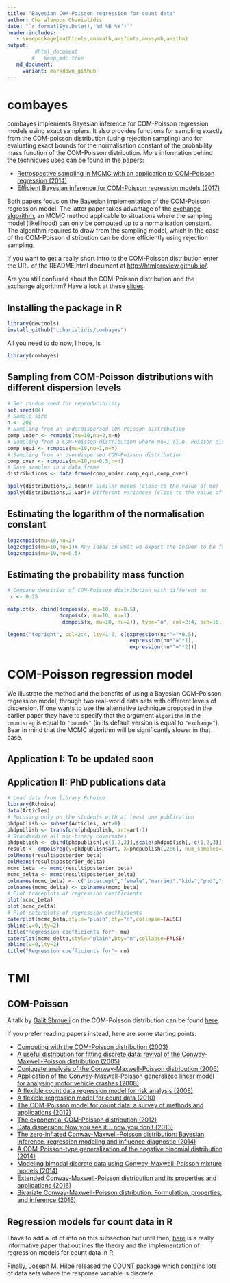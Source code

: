 ```yaml
---
title: "Bayesian COM-Poisson regression for count data"
author: Charalampos Chanialidis
date: "`r format(Sys.Date(),'%d %B %Y')`"
header-includes:
   - \usepackage{mathtools,amsmath,amsfonts,amssymb,amsthm}
output: 
         #html_document
        #   keep_md: true
   md_document:
     variant: markdown_github
---
```



combayes
========

combayes implements Bayesian inference for COM-Poisson regression models using exact samplers. It also provides functions for sampling exactly from the COM-poisson distribution (using rejection sampling) and for evaluating exact bounds for the normalisation constant of the probability mass function of the COM-Poisson distribution. More information behind the techniques used can be found in the papers:

* [Retrospective sampling in MCMC with an application to COM-Poisson regression (2014)](http://www.maths.gla.ac.uk/~cchanialidis/Slides_and_Papers/cmpstat.pdf)
* [Efficient Bayesian inference for COM-Poisson regression models (2017)](https://link.springer.com/article/10.1007/s11222-017-9750-x)

Both papers focus on the Bayesian implementation of the COM-Poisson regression model. The latter paper takes advantage of the [exchange algorithm](https://dslpitt.org/uai/papers/06/p359-murray.pdf), an MCMC method applicable to situations where the sampling model (likelihood) can only be computed up to a normalisation constant. The algorithm requires to draw from the sampling model, which in the case of the COM-Poisson distribution can be done efficiently using rejection sampling. 

If you want to get a really short intro to the COM-Poisson distribution enter the URL of the README.html document at [http://htmlpreview.github.io/](http://htmlpreview.github.io/).

<!-- COM-Poisson distribution -->
<!-- ------------------------ -->
<!-- The COM-Poisson distribution is a two-parameter generalisation of the Poisson distribution that allows for different levels of dispersion. The discrete random variable $Y$ is said to be COM-Poisson($\mu,\nu$) distributed if its probability mass function is -->
<!-- $$P(Y=y|\mu, \nu)=\left(\frac{\mu^y}{y!}\right)^\nu\frac{1}{Z(\mu, \nu)} \quad y=0, 1, 2, \ldots$$ -->
<!-- with  $Z(\mu, \nu)=\displaystyle \sum_{j=0}^{\infty}\left(\frac{\mu^j}{j!}\right)^\nu$ for $\mu >0$ and $\nu \ge 0$. -->

<!--  The parameter $\nu$ governs the amount of dispersion: the Poisson distribution is recovered when $\nu=1$, while overdispersion corresponds to $\nu < 1$ and underdispersion to $\nu > 1$.  The normalisation constant $Z(\mu, \nu)$ does not have a closed form (for $\nu\neq 1$) and has to be approximated, but can be lower and upper bounded. -->

<!-- The  mode of the COM-Poisson distribution is $\lfloor{\mu} \rfloor$ whereas the mean and variance of the distribution can be approximated by -->
<!-- $$\mathbb{E}[Y]\approx \mu + \frac{1}{2\nu}-\frac{1}{2}, \quad  \quad \quad  \mathbb{V}[Y]\approx \frac{\mu}{\nu}.$$ -->
<!-- Thus $\mu$ closely approximates the mean, unless $\mu$ or $\nu$ (or both) are small. -->


Are you still confused about the COM-Poisson distribution and the exchange algorithm? Have a look at these [slides](https://cchanial.shinyapps.io/intro_to_compoisson/).



Installing the package in R
-----------------------------
```r
library(devtools)
install_github("cchanialidis/combayes")
```

All you need to do now, I hope, is
```r
library(combayes)
```


Sampling from COM-Poisson distributions with different dispersion levels
---------------------
```r
# Set random seed for reproducibility
set.seed(84)
# Sample size
n <- 200 
# Sampling from an underdispersed COM-Poisson distribution
comp_under <- rcmpois(mu=10,nu=2,n=n)
# Sampling from a COM-Poisson distribution where nu=1 (i.e. Poisson distribution)
comp_equi <- rcmpois(mu=10,nu=1,n=n)
# Sampling from an overdispersed COM-Poisson distribution
comp_over <- rcmpois(mu=10,nu=0.5,n=n)
# Save samples in a data frame
distributions <- data.frame(comp_under,comp_equi,comp_over)
```

```r
apply(distributions,2,mean)# Similar means (close to the value of mu)
apply(distributions,2,var)# Different variances (close to the value of mu/nu)
```

<!-- This is a good time to ask "Why are the means and variances approximately equal to $\mu$ and $\frac{\mu}{\nu}$?"It's also a good time for my "Why didn't you look at the papers I linked earlier" comeback. -->

Estimating the logarithm of the normalisation constant 
----------------
```r
logzcmpois(mu=10,nu=2)
logzcmpois(mu=10,nu=1)# Any ideas on what we expect the answer to be for nu=1?
logzcmpois(mu=10,nu=0.5)
```

Estimating the probability mass function 
-----------------------
```r
# Compare densities of COM-Poisson distribution with different nu
 x <- 0:25

matplot(x, cbind(dcmpois(x, mu=10, nu=0.5),
                 dcmpois(x, mu=10, nu=1),
                  dcmpois(x, mu=10, nu=2)), type="o", col=2:4, pch=16, ylab="Probability mass function") 

legend("topright", col=2:4, lty=1:3, c(expression(nu*"="*0.5),
                                        expression(nu*"="*1),
                                        expression(nu*"="*2)))
```


COM-Poisson regression model
===============================

<!-- We consider the following COM-Poisson regression model: -->
<!-- $$ -->
<!--  \begin{align*} -->
<!--  P(Y_i=y_i|\mu_i, \nu_i)&=\left(\frac{\mu_i^{y_i}}{y_{i}!}\right)^{\nu_i}\frac{1}{Z(\mu_i, \nu_i)},&&\\ -->
<!--  \log{\mu_i}&= \hspace{0.3cm} \boldsymbol{x}_i^\intercal\boldsymbol{\beta} \Rightarrow&&  \mathbb{E}[Y_i]\approx  \exp{\{\boldsymbol{x}_i^\intercal\boldsymbol{\beta}\}},\\ -->
<!--  \log{\nu_i}&= -\boldsymbol{x}_i^\intercal\boldsymbol{\delta} \Rightarrow&&  \mathbb{V}[Y_i]\approx   \exp{\{ \boldsymbol{x}_i^\intercal\boldsymbol{\beta}+\boldsymbol{x}_i^\intercal\boldsymbol{\delta}\}}, -->
<!--   \end{align*} -->
<!-- $$ -->
<!-- where $Y$ is the dependent random variable being modelled, while $\boldsymbol{\beta}$ and $\boldsymbol{\delta}$ are the regression coefficients for the centering link function and the shape link function. Larger values of $\boldsymbol{\beta}$ and $\boldsymbol{\delta}$ can be translated to higher mean and higher variance for the response variable. As previously mentioned, the approximations on the mean and variance in are accurate when  $\mu$ and $\nu$ are not small (e.g. extreme overdispersion). -->



We illustrate the method and the benefits of using a Bayesian COM-Poisson regression model, through two real-world data sets with different levels of dispersion. If one wants to use the alternative technique proposed in the earlier paper they have to specify that the argument `algorithm` in the `cmpoisreg` is equal to `"bounds"` (in its default version is equal to `"exchange"`). Bear in mind that the MCMC algorithm will be significantly slower in that case.
  
Application I: To be updated soon
--------------

<!-- Application I: Fertility data -->
<!-- ----------------- -->

<!-- ```{r eval=FALSE} -->
<!-- # Load data from library Countr -->
<!-- library(Countr) -->
<!-- data(fertility) -->
<!-- # Standardise all non-binary covariates -->
<!-- fertility[,c(3,7,9)] <- scale(fertility[,c(3,7,9)],center=TRUE,scale=TRUE) -->
<!-- result <- cmpoisreg(y=fertility$children, X=fertility[,-1]-1, num_samples=1e4, burnin=1e3) -->
<!-- colMeans(result$posterior_beta) -->
<!-- colMeans(result$posterior_delta) -->
<!-- # Load packages for MCMC diagnostics -->
<!-- library(coda) -->
<!-- library(mcmcplots) -->
<!-- mcmc_beta  <- mcmc(result$posterior_beta) -->
<!-- mcmc_delta <- mcmc(result$posterior_delta) -->
<!-- colnames(mcmc_beta) <-  c("intercept","German","schooling","vocational education","University","Catholic","Protestant","Muslim","rural","age","age at marriage") -->
<!-- colnames(mcmc_delta) <- colnames(mcmc_beta) -->
<!-- # Plot traceplots of regression coefficients -->
<!-- plot(mcmc_beta) -->
<!-- plot(mcmc_delta) -->
<!-- # Plot caterplots of regression coefficients -->
<!-- caterplot(mcmc_beta,style="plain",bty="n",collapse=FALSE) -->
<!-- abline(v=0,lty=2) -->
<!-- title("Regression coefficients for"~ mu) -->
<!-- caterplot(mcmc_delta,style="plain",bty="n",collapse=FALSE) -->
<!-- abline(v=0,lty=2) -->
<!-- title("Regression coefficients for"~ nu) -->
<!-- ``` -->




Application II: PhD publications data 
----------------

```r
# Load data from library Rchoice
library(Rchoice)
data(Articles)
# Focusing only on the students with at least one publication
phdpublish <- subset(Articles, art>0)
phdpublish <- transform(phdpublish, art=art-1)
# Standardise all non-binary covariates
phdpublish <- cbind(phdpublish[,c(1,2,3)],scale(phdpublish[,-c(1,2,3)],center=TRUE,scale=TRUE))
result <- cmpoisreg(y=phdpublish$art, X=phdpublish[,2:6], num_samples=1e4, burnin=1e3,prior_var_beta=diag(6),prior_var_delta=diag(6))
colMeans(result$posterior_beta)
colMeans(result$posterior_delta)
mcmc_beta  <- mcmc(result$posterior_beta)
mcmc_delta <- mcmc(result$posterior_delta)
colnames(mcmc_beta) <- c("intercept","female","married","kids","phd","mentor")
colnames(mcmc_delta) <- colnames(mcmc_beta)
# Plot traceplots of regression coefficients
plot(mcmc_beta)
plot(mcmc_delta)
# Plot caterplots of regression coefficients
caterplot(mcmc_beta,style="plain",bty="n",collapse=FALSE)
abline(v=0,lty=2)
title("Regression coefficients for"~ mu)
caterplot(mcmc_delta,style="plain",bty="n",collapse=FALSE)
abline(v=0,lty=2)
title("Regression coefficients for"~ nu)
```


TMI
======================

COM-Poisson 
---------------

A talk by [Galit Shmueli](http://www.galitshmueli.com/) on the COM-Poisson distribution can be found [here](http://videolectures.net/solomon_shmueli_count_data/?q=com-poisson). 

If you prefer reading papers instead, here are some starting points:

* [Computing with the COM-Poisson distribution (2003)](http://www.stat.cmu.edu/tr/tr776/tr776.pdf)
* [A useful distribution for fitting discrete data: revival of the Conway-Maxwell-Poisson distribution (2005)](https://pdfs.semanticscholar.org/87b8/5cfea2b894966a3600eb8495b840c3c1b2de.pdf)
* [Conjugate analysis of the Conway-Maxwell-Poisson distribution (2006)](http://projecteuclid.org/download/pdf_1/euclid.ba/1340371067)
* [Application of the Conway-Maxwell-Poisson generalized linear model for analysing motor vehicle crashes (2008)](http://www.sciencedirect.com/science/article/pii/S0001457507002163)
* [A flexible count data regression model for risk analysis (2008)](http://onlinelibrary.wiley.com/doi/10.1111/j.1539-6924.2008.01014.x/full)
* [A flexible regression model for count data (2010)](https://arxiv.org/abs/1011.2077)
* [The COM-Poisson model for count data: a survey of methods and applications (2012)](http://faculty.georgetown.edu/kfs7/MY%20PUBLICATIONS/COMPoissonModelForCountDataWithDiscussion.pdf)
* [The exponential COM-Poisson distribution (2012)](https://link.springer.com/article/10.1007/s00362-011-0370-9)
* [Data dispersion: Now you see it... now you don't (2013)](http://www.tandfonline.com/doi/abs/10.1080/03610926.2011.621575)
* [The zero-inflated Conway-Maxwell-Poisson distribution: Bayesian inference, regression modeling and influence diagnostic (2014)](http://www.sciencedirect.com/science/article/pii/S1572312714000148)
* [A COM-Poisson-type generalization of the negative binomial distribution (2014)](http://www.tandfonline.com/doi/abs/10.1080/03610926.2014.917184?journalCode=lsta20)
* [Modeling bimodal discrete data using Conway-Maxwell-Poisson mixture models (2014)](http://www.tandfonline.com/doi/full/10.1080/07350015.2014.949343?src=recsys)
* [Extended Conway-Maxwell-Poisson distribution and its properties and applications (2016)](https://jsdajournal.springeropen.com/articles/10.1186/s40488-016-0044-1)
* [Bivariate Conway-Maxwell-Poisson distribution: Formulation, properties, and inference (2016)](http://www.sciencedirect.com/science/article/pii/S0047259X16300215)

Regression models for count data in R
--------------------------------------

I have to add a lot of info on this subsection but until then; [here](http://ftp.uni-bayreuth.de/math/statlib/R/CRAN/doc/vignettes/pscl/countreg.pdf) is a really informative paper that outlines the theory and the implementation of regression models for count data in R.

Finally, [Joseph M. Hilbe](https://en.wikipedia.org/wiki/Joseph_Hilbe) released the [COUNT](https://cran.r-project.org/web/packages/COUNT/index.html) package which contains lots of data sets where the response variable is discrete.

